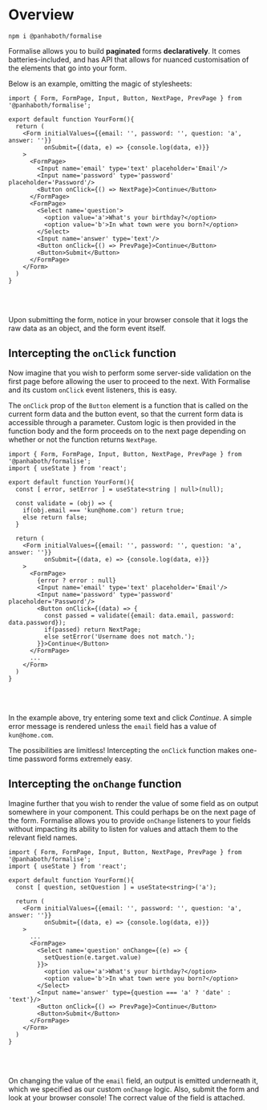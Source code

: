 # Overview
``` filename copy
npm i @panhaboth/formalise
```

Formalise allows you to build **paginated** forms **declaratively**. It comes batteries-included, and has API that allows for nuanced customisation of the elements that go into your form.

Below is an example, omitting the magic of stylesheets:

```tsx filename="YourForm.tsx"
import { Form, FormPage, Input, Button, NextPage, PrevPage } from '@panhaboth/formalise';

export default function YourForm(){
  return (
    <Form initialValues={{email: '', password: '', question: 'a', answer: ''}}
          onSubmit={(data, e) => {console.log(data, e)}}
    >
      <FormPage>
        <Input name='email' type='text' placeholder='Email'/>
        <Input name='password' type='password' placeholder='Password'/>
        <Button onClick={() => NextPage}>Continue</Button>
      </FormPage>
      <FormPage>
        <Select name='question'>
          <option value='a'>What's your birthday?</option>
          <option value='b'>In what town were you born?</option>
        </Select>
        <Input name='answer' type='text'/>
        <Button onClick={() => PrevPage}>Continue</Button>
        <Button>Submit</Button>
      </FormPage>
    </Form>
  )
}
```

<br/>


<Form1/>

<br/>

Upon submitting the form, notice in your browser console that it logs the raw data as an object, and the form event itself.

## Intercepting the `onClick` function

Now imagine that you wish to perform some server-side validation on the first page before allowing the user to proceed to the next. With Formalise and its custom `onClick` event listeners, this is easy.

The `onClick` prop of the `Button` element is a function that is called on the current form data and the button event, so that the current form data is accessible through a parameter. Custom logic is then provided in the function body and the form proceeds on to the next page depending on whether or not the function returns `NextPage`.

```tsx filename="YourForm.tsx"
import { Form, FormPage, Input, Button, NextPage, PrevPage } from '@panhaboth/formalise';
import { useState } from 'react';

export default function YourForm(){
  const [ error, setError ] = useState<string | null>(null);

  const validate = (obj) => {
    if(obj.email === 'kun@home.com') return true;
    else return false;
  }

  return (
    <Form initialValues={{email: '', password: '', question: 'a', answer: ''}}
          onSubmit={(data, e) => {console.log(data, e)}}
    >
      <FormPage>
        {error ? error : null}
        <Input name='email' type='text' placeholder='Email'/>
        <Input name='password' type='password' placeholder='Password'/>
        <Button onClick={(data) => {
          const passed = validate({email: data.email, password: data.password});
          if(passed) return NextPage;
          else setError('Username does not match.');
        }}>Continue</Button>
      </FormPage>
      ...
    </Form>
  )
}
```

<br/>


<Form2/>

<br/>

In the example above, try entering some text and click *Continue*. A simple error message is rendered unless the `email` field has a value of `kun@home.com`.

The possibilities are limitless! Intercepting the `onClick` function makes one-time password forms extremely easy.

## Intercepting the `onChange` function

Imagine further that you wish to render the value of some field as on output somewhere in your component. This could perhaps be on the next page of the form. Formalise allows you to provide `onChange` listeners to your fields without impacting its ability to listen for values and attach them to the relevant field names.

```tsx filename="YourForm.tsx"
import { Form, FormPage, Input, Button, NextPage, PrevPage } from '@panhaboth/formalise';
import { useState } from 'react';

export default function YourForm(){
  const [ question, setQuestion ] = useState<string>('a');

  return (
    <Form initialValues={{email: '', password: '', question: 'a', answer: ''}}
          onSubmit={(data, e) => {console.log(data, e)}}
    >
      ...
      <FormPage>
        <Select name='question' onChange={(e) => {
          setQuestion(e.target.value)
        }}>
          <option value='a'>What's your birthday?</option>
          <option value='b'>In what town were you born?</option>
        </Select>
        <Input name='answer' type={question === 'a' ? 'date' : 'text'}/>
        <Button onClick={() => PrevPage}>Continue</Button>
        <Button>Submit</Button>
      </FormPage>
    </Form>
  )
}
```

<br/>


<Form3/>

<br/>

On changing the value of the `email` field, an output is emitted underneath it, which we specified as our custom `onChange` logic. Also, submit the form and look at your browser console! The correct value of the field is attached.